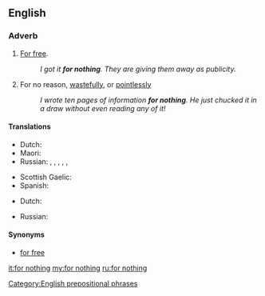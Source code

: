 ==English==

===Adverb===
{{en-adv|head=[[for]] [[nothing]]|-}}

# [[for free|For free]].
#: ''I got it '''for nothing'''. They are giving them away as publicity.''
# For no reason, [[wastefully]], or [[pointlessly]]
#: ''I wrote ten pages of information '''for nothing'''. He just chucked it in a draw without even reading any of it!''

====Translations====
{{trans-top|for free}}
* Dutch: {{t|nl|voor niets}}
* Maori: {{t+|mi|utukore}}
* Russian: {{t+|ru|зря|tr=zrja|sc=Cyrl}}, {{t+|ru|даром|tr=dárom|sc=Cyrl}}, {{t+|ru|впустую|tr=vpustúju|sc=Cyrl}}, {{t+|ru|напрасно|tr=naprásno|sc=Cyrl}}, {{t+|ru|понапрасну|tr=ponaprásnu|sc=Cyrl}}, {{t+|ru|польза|tr=bez pólʹzy|alt=без пользы|sc=Cyrl}}
{{trans-mid}}
* Scottish Gaelic: {{t|gd|an asgaidh}}
* Spanish: {{t|es|de balde}}
{{trans-bottom}}

{{trans-top|for no reason}}
* Dutch: {{t|nl|voor niets}}
{{trans-mid}}
* Russian: {{t+|ru|пустяк|tr=íz-za pustjaká|alt=из-за пустяка|sc=Cyrl}}
{{trans-bottom}}

====Synonyms====
* [[for free]]

[[Category:English prepositional phrases]]

[[it:for nothing]]
[[my:for nothing]]
[[ru:for nothing]]